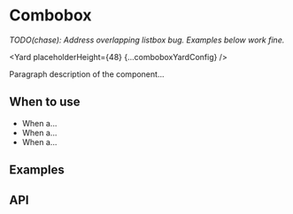 <!--
Copyright (c) 2018-2020 Uber Technologies, Inc.

This source code is licensed under the MIT license found in the
LICENSE file in the root directory of this source tree.
-->






# Combobox

_TODO(chase): Address overlapping listbox bug. Examples below work fine._

<Yard placeholderHeight={48} {...comboboxYardConfig} />

Paragraph description of the component...

## When to use

- When a...
- When a...
- When a...

## Examples

<Example title="Basic usage" path="combobox/basic.js">
  <Basic />
</Example>

<Example title="Filtered options" path="combobox/filtered-options.js">
  <FilteredOptions />
</Example>

<Example title="Custom option node" path="combobox/replacement-node.js">
  <ReplacementNode />
</Example>

<Example title="Available sizes" path="combobox/sizes.js">
  <Sizes />
</Example>

## API

<Exports
  component={ComboboxExports}
  title="Combobox exports"
  path="baseui/combobox"
/>
